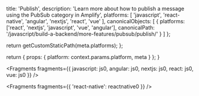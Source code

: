 
  title: 'Publish',
  description:
    'Learn more about how to publish a message using the PubSub category in Amplify',
  platforms: [
    'javascript',
    'react-native',
    'angular',
    'nextjs',
    'react',
    'vue'
  ],
  canonicalObjects: [
    {
      platforms: ['react', 'nextjs', 'javascript', 'vue', 'angular'],
      canonicalPath: '/javascript/build-a-backend/more-features/pubsub/publish/'
    }
  ]
};

  return getCustomStaticPath(meta.platforms);
};

  return {
    props: {
      platform: context.params.platform,
      meta
    }
  };
}


<Fragments
  fragments={{
    javascript: js0,
    angular: js0,
    nextjs: js0,
    react: js0,
    vue: js0
  }}
/>


<Fragments fragments={{ 'react-native': reactnative0 }} />

